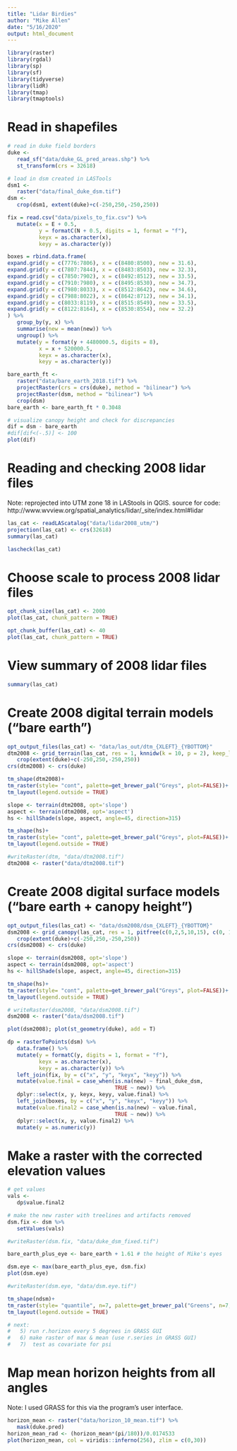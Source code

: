 ```yaml
---
title: "Lidar Birdies"
author: "Mike Allen"
date: "5/16/2020"
output: html_document
---
```


```r
library(raster)
library(rgdal)
library(sp)
library(sf)
library(tidyverse)
library(lidR)
library(tmap)
library(tmaptools)
```
# Read in shapefiles
```r
# read in duke field borders
duke <- 
   read_sf("data/duke_GL_pred_areas.shp") %>%
   st_transform(crs = 32618)

# load in dsm created in LASTools
dsm1 <- 
   raster("data/final_duke_dsm.tif")
dsm <- 
   crop(dsm1, extent(duke)+c(-250,250,-250,250))

fix = read.csv("data/pixels_to_fix.csv") %>%
   mutate(x = E + 0.5, 
          y = formatC(N + 0.5, digits = 1, format = "f"),
          keyx = as.character(x),
          keyy = as.character(y))

boxes = rbind.data.frame(
expand.grid(y = c(7776:7806), x = c(8480:8500), new = 31.6),
expand.grid(y = c(7807:7844), x = c(8483:8503), new = 32.3),
expand.grid(y = c(7850:7902), x = c(8492:8512), new = 33.5),
expand.grid(y = c(7910:7980), x = c(8495:8530), new = 34.7),
expand.grid(y = c(7980:8033), x = c(8512:8642), new = 34.6),
expand.grid(y = c(7988:8022), x = c(8642:8712), new = 34.1),
expand.grid(y = c(8033:8119), x = c(8515:8549), new = 33.5),
expand.grid(y = c(8122:8164), x = c(8530:8554), new = 32.2)
) %>%
   group_by(y, x) %>%
   summarise(new = mean(new)) %>%
   ungroup() %>%
   mutate(y = format(y + 4480000.5, digits = 8), 
          x = x + 520000.5,
          keyx = as.character(x),
          keyy = as.character(y))

bare_earth_ft <-
   raster("data/bare_earth_2018.tif") %>%
   projectRaster(crs = crs(duke), method = "bilinear") %>%
   projectRaster(dsm, method = "bilinear") %>%
   crop(dsm)
bare_earth <- bare_earth_ft * 0.3048

# visualize canopy height and check for discrepancies
dif = dsm - bare_earth
#dif[dif<(-.5)] <- 100
plot(dif)
```
# Reading and checking 2008 lidar files
Note: reprojected into UTM zone 18 in LAStools in QGIS.
source for code: http://www.wvview.org/spatial_analytics/lidar/_site/index.html#lidar
```r
las_cat <- readLAScatalog("data/lidar2008_utm/")
projection(las_cat) <- crs(32618)
summary(las_cat)

lascheck(las_cat)
```
# Choose scale to process 2008 lidar files
```r
opt_chunk_size(las_cat) <- 2000
plot(las_cat, chunk_pattern = TRUE)

opt_chunk_buffer(las_cat) <- 40
plot(las_cat, chunk_pattern = TRUE)
```
# View summary of 2008 lidar files
```r
summary(las_cat)
```
# Create 2008 digital terrain models ("bare earth")
```r
opt_output_files(las_cat) <- "data/las_out/dtm_{XLEFT}_{YBOTTOM}"
dtm2008 <- grid_terrain(las_cat, res = 1, knnidw(k = 10, p = 2), keep_lowest = FALSE) %>%
   crop(extent(duke)+c(-250,250,-250,250))
crs(dtm2008) <- crs(duke)

tm_shape(dtm2008)+
tm_raster(style= "cont", palette=get_brewer_pal("Greys", plot=FALSE))+
tm_layout(legend.outside = TRUE)

slope <- terrain(dtm2008, opt='slope')
aspect <- terrain(dtm2008, opt='aspect')
hs <- hillShade(slope, aspect, angle=45, direction=315)

tm_shape(hs)+
tm_raster(style= "cont", palette=get_brewer_pal("Greys", plot=FALSE))+
tm_layout(legend.outside = TRUE)

#writeRaster(dtm, "data/dtm2008.tif")
dtm2008 <- raster("data/dtm2008.tif")
```
# Create 2008 digital surface models ("bare earth + canopy height")
```r
opt_output_files(las_cat) <- "data/dsm2008/dsm_{XLEFT}_{YBOTTOM}"
dsm2008 <- grid_canopy(las_cat, res = 1, pitfree(c(0,2,5,10,15), c(0, 1))) %>%
   crop(extent(duke)+c(-250,250,-250,250))
crs(dsm2008) <- crs(duke)

slope <- terrain(dsm2008, opt='slope')
aspect <- terrain(dsm2008, opt='aspect')
hs <- hillShade(slope, aspect, angle=45, direction=315)

tm_shape(hs)+
tm_raster(style= "cont", palette=get_brewer_pal("Greys", plot=FALSE))+
tm_layout(legend.outside = TRUE)

# writeRaster(dsm2008, "data/dsm2008.tif")
dsm2008 <- raster("data/dsm2008.tif")
```

```r
plot(dsm2008); plot(st_geometry(duke), add = T)
```

```r
dp = rasterToPoints(dsm) %>%
   data.frame() %>%
   mutate(y = formatC(y, digits = 1, format = "f"),
          keyx = as.character(x),
          keyy = as.character(y)) %>%
   left_join(fix, by = c("x", "y", "keyx", "keyy")) %>%
   mutate(value.final = case_when(is.na(new) ~ final_duke_dsm,
                                  TRUE ~ new)) %>%
   dplyr::select(x, y, keyx, keyy, value.final) %>%
   left_join(boxes, by = c("x", "y", "keyx", "keyy")) %>%
   mutate(value.final2 = case_when(is.na(new) ~ value.final,
                                  TRUE ~ new)) %>%
   dplyr::select(x, y, value.final2) %>%
   mutate(y = as.numeric(y))
```

# Make a raster with the corrected elevation values
```r
# get values
vals <- 
   dp$value.final2

# make the new raster with treelines and artifacts removed
dsm.fix <- dsm %>%
   setValues(vals)

#writeRaster(dsm.fix, "data/duke_dsm_fixed.tif")
```

```r

bare_earth_plus_eye <- bare_earth + 1.61 # the height of Mike's eyes

dsm.eye <- max(bare_earth_plus_eye, dsm.fix)
plot(dsm.eye)

#writeRaster(dsm.eye, "data/dsm.eye.tif")

tm_shape(ndsm)+
tm_raster(style= "quantile", n=7, palette=get_brewer_pal("Greens", n=7, plot=FALSE))+
tm_layout(legend.outside = TRUE)

# next: 
#   5) run r.horizon every 5 degrees in GRASS GUI 
#   6) make raster of max & mean (use r.series in GRASS GUI)
#   7)  test as covariate for psi
```

# Map mean horizon heights from all angles
Note: I used GRASS for this via the program's user interface.
```r
horizon_mean <- raster("data/horizon_10_mean.tif") %>%
   mask(duke.pred)
horizon_mean_rad <- (horizon_mean*(pi/180))/0.0174533
plot(horizon_mean, col = viridis::inferno(256), zlim = c(0,30))
```



